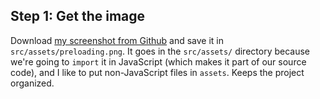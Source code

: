 ## Step 1: Get the image

Download
[my screenshot from Github](https://github.com/Swizec/react-d3-walkthrough-livecode/raw/master/src/assets/preloading.png)
and save it in `src/assets/preloading.png`. It goes in the `src/assets/`
directory because we're going to `import` it in JavaScript (which makes it part
of our source code), and I like to put non-JavaScript files in `assets`. Keeps
the project organized.